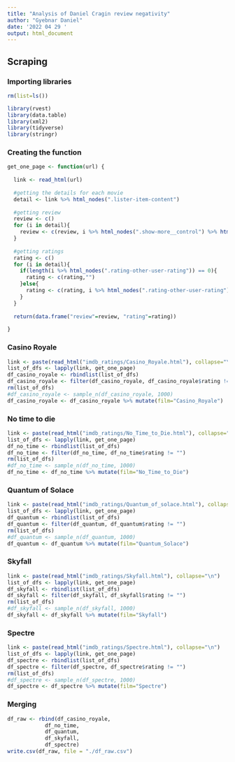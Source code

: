 ```yaml
---
title: "Analysis of Daniel Cragin review negativity"
author: "Gyebnar Daniel"
date: '2022 04 29 '
output: html_document
---
```


## Scraping

### Importing libraries

```r
rm(list=ls())
```


```r
library(rvest)
library(data.table)
library(xml2)
library(tidyverse)
library(stringr)

```

### Creating the function
```r
get_one_page <- function(url) {
  
  link <- read_html(url)
  
  #getting the details for each movie
  detail <- link %>% html_nodes(".lister-item-content")
  
  #getting review
  review <- c()
  for (i in detail){
    review <- c(review, i %>% html_nodes(".show-more__control") %>% html_text())
  }
  
  #getting ratings
  rating <- c()
  for (i in detail){
    if(length(i %>% html_nodes(".rating-other-user-rating")) == 0){
      rating <- c(rating,"")
    }else{
      rating <- c(rating, i %>% html_nodes(".rating-other-user-rating") %>% html_text)
    }
  }
  
  return(data.frame("review"=review, "rating"=rating))
  
}
```

### Casino Royale
```r
link <- paste(read_html("imdb_ratings/Casino_Royale.html"), collapse="\n")
list_of_dfs <- lapply(link, get_one_page)
df_casino_royale <- rbindlist(list_of_dfs)
df_casino_royale <- filter(df_casino_royale, df_casino_royale$rating != "")
rm(list_of_dfs)
#df_casino_royale <- sample_n(df_casino_royale, 1000)
df_casino_royale <- df_casino_royale %>% mutate(film="Casino_Royale")
```

### No time to die
```r
link <- paste(read_html("imdb_ratings/No_Time_to_Die.html"), collapse="\n")
list_of_dfs <- lapply(link, get_one_page)
df_no_time <- rbindlist(list_of_dfs)
df_no_time <- filter(df_no_time, df_no_time$rating != "")
rm(list_of_dfs)
#df_no_time <- sample_n(df_no_time, 1000)
df_no_time <- df_no_time %>% mutate(film="No_Time_to_Die")
```

### Quantum of Solace
```r
link <- paste(read_html("imdb_ratings/Quantum_of_solace.html"), collapse="\n")
list_of_dfs <- lapply(link, get_one_page)
df_quantum <- rbindlist(list_of_dfs)
df_quantum <- filter(df_quantum, df_quantum$rating != "")
rm(list_of_dfs)
#df_quantum <- sample_n(df_quantum, 1000)
df_quantum <- df_quantum %>% mutate(film="Quantum_Solace")
```

### Skyfall
```r
link <- paste(read_html("imdb_ratings/Skyfall.html"), collapse="\n")
list_of_dfs <- lapply(link, get_one_page)
df_skyfall <- rbindlist(list_of_dfs)
df_skyfall <- filter(df_skyfall, df_skyfall$rating != "")
rm(list_of_dfs)
#df_skyfall <- sample_n(df_skyfall, 1000)
df_skyfall <- df_skyfall %>% mutate(film="Skyfall")
```

### Spectre
```r
link <- paste(read_html("imdb_ratings/Spectre.html"), collapse="\n")
list_of_dfs <- lapply(link, get_one_page)
df_spectre <- rbindlist(list_of_dfs)
df_spectre <- filter(df_spectre, df_spectre$rating != "")
rm(list_of_dfs)
#df_spectre <- sample_n(df_spectre, 1000)
df_spectre <- df_spectre %>% mutate(film="Spectre")
```

### Merging
```r
df_raw <- rbind(df_casino_royale,
            df_no_time,
            df_quantum,
            df_skyfall,
            df_spectre)
write.csv(df_raw, file = "./df_raw.csv")

```
